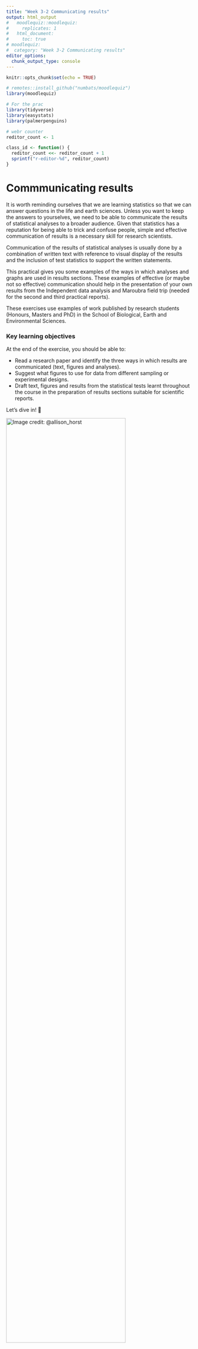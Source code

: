 ```yaml
---
title: "Week 3-2 Communicating results"
output: html_output
#   moodlequiz::moodlequiz:
#     replicates: 1
#   html_document:
#     toc: true
# moodlequiz:
#  category: "Week 3-2 Communicating results"
editor_options:
  chunk_output_type: console
---
```


```r
knitr::opts_chunk$set(echo = TRUE)

# remotes::install_github("numbats/moodlequiz")
library(moodlequiz)

# For the prac
library(tidyverse)
library(easystats)
library(palmerpenguins)

# webr counter
reditor_count <- 1

class_id <- function() {
  reditor_count <<- reditor_count + 1
  sprintf("r-editor-%d", reditor_count)
}
```


# Commmunicating results

It is worth reminding ourselves that we are learning statistics so that we can answer questions in the life and earth sciences. Unless you want to keep the answers to yourselves, we need to be able to communicate the results of statistical analyses to a broader audience. Given that statistics has a reputation for being able to trick and confuse people, simple and effective communication of results is a necessary skill for research scientists.

 
<!-- A plot -->

Communication of the results of statistical analyses is usually done by a combination of written text with reference to visual display of the results and the inclusion of test statistics to support the written statements.

This practical gives you some examples of the ways in which analyses and graphs are used in results sections. These examples of effective (or maybe not so effective) communication should help in the presentation of your own results from the Independent data analysis and Maroubra field trip (needed for the second and third practical reports).

These exercises use examples of work published by research students (Honours, Masters and PhD) in the School of Biological, Earth and Environmental Sciences.

### Key learning objectives

At the end of the exercise, you should be able to:

- Read a research paper and identify the three ways in which results are communicated (text, figures and analyses).
- Suggest what figures to use for data from different sampling or experimental designs.
- Draft text, figures and results from the statistical tests learnt throughout the course in the preparation of results sections suitable for scientific reports.

Let’s dive in! 🚀 

![Image credit:  @allison_horst](you-can-do-it.png){width=80%}
<br>

### Setting up

**Materials:**

Everything you need for this practical is on Moodle

1.  Download the `Wk3-2-materials.zip` zip file from Moodle, from the course page
2.  Extract the zip file into your `BEES2041/` folder
3.  Unzip the file by:
    - **MacOS:** Double clicking the zip file
    - **Windows:** Right click on the zip file and click **"Extract All"**
4.  Go into the folder `Wk3-2-materials` created by extracting the zip.
5.  Click on the `Wk3-2-linear-models.Rproj` to open the RStudio project and you're in!!!

We will be working with real-world datasets collected by researched in the School of Biological, Earth & Environmental Sciences. These are in the folder `data/`.

**Setting up: Packages:**

We will also be working with packages from the `tidyverse` and `easystats`, building on skills from previous pracs. You should have these already installed on your machines.

**Note** that when running R in the browser we need to install the packages each time we start a new session or after you've checked your answer

In case you don't have them installed, here is code for you to do so:
```r
# Uncomment and run only the lines below only if you have not previously installed these.
# install.packages("tidyverse")
# install.packages("easystats")
# install.packages("palmerpenguins")
```

> Remember to load the packages into R to use em! 

```r
library(tidyverse)
library(easystats)
library(palmerpenguins)
```

# Examples from the literaure



# Describing your own results

## Written description of findings

The results section must have a written description of the main findings of the research, not just figures and statistics.

Things to aim for:

- write as clearly and concisely as possible
- enough information so that a reader would know the main findings without reference to the figures and tables.

Things to avoid:

- including any text that describes why the research was done (that should have happened in the Introduction)
- including any text that describes how the research was done (that should have happened in the Methods)
- including any text that begins to interpret what the results mean (that will happen in the Discussion) 
- presenting the results twice. If a table has some summary statistics (e.g, means and standard deviations of some variables), then there is no need to include these also in the text - you can just refer to the table. Similarly, if you have a figure that displays the means of a variable, you normally don't need to mention those specifically in the results unless you wanted to highlight the actual values (e.g “ the mean abundance (± s.e.) in summer, 100.5 ± 4.1 m2, was almost twice as high as winter 52.7 ± 3.4 m2) - normally you can just let the reader use the figure to see the magnitude of the values and refer to the figure (e.g., the abundance was higher in winter than in summer (Fig. 1)).

## Presenting the results of statistical tests

Incorporating the results from statistical tests

Adding support for your text statements in the Results section is usually done in one of two ways.

1.  If it is a very simple test, then just include the results of that test in the text of the results section. For example (from the first practical):

| The concentrations of soil nitrogen as measured by the new machine did not differ from those measured by the old machine (Fig.1, t = 1.8, df = 9, P = 0.093).

The statistical test should include three components: 1) the value of the test statistic, 2) the degrees of freedom (df) or sample size (n), and 3) the probability associated with that test statistic.

2. If it is a more complex test, then it is usually more efficient to present the results of that test in a table, and just refer that table in the text. For example (from the third linear models practical):

The removal of predatory mink from islands in the Baltic Sea resulted in a significant increase in the abundance of voles (Fig.1, Table 1).

Table 1 would then include the entire ANOVA table that resulted from the nested analysis of variance (MS, df, F and P values).


## Introducing the `report` function

Students often struggle with how to write up the results of a statistical analysis.

The `report` function from the `report` package (which is part of `easystats`) to generate some template text to report the results of the linear models. This function helps you get started with the text you need to write up the results of your analysis. It can do this for a range of different types of models, including linear models, mixed models, and more.

Here are some examples of how to use the `report` function. This example uses the `penguins` dataset from the `palmerpenguins` package.  As you will recall, the `penguins` dataset contains data on the size of penguins from three different species.

**Linear model with continuous predictor:**

After running this code, you will see some text that you can use to report the results of the linear model. You can copy and paste this text into your report, and then modify it as needed to fit the specifics of your analysis.

```r
library(report)

penguin_fit <- lm(bill_length_mm ~ body_mass_g, data = penguins)
report(penguin_fit)
```

This text is a good starting point for writing up the results of your analysis. However, you'd need to edit it slightly. For example, in you might

- inclde the proper names for variables, not the column names from your data frame. e.g. bill length instead of `bill_length_mm`
- remove the adjusted R^2 value if you don't think it's relevant
- remove the intercept, if that is not of interest in this analysis

Here is an example of how you might edit the text generated by the `report` function to include in your report:

> We fit a linear model to predict bill length from body mass. The model explains a statistically significant and substantial proportion of variance (r² = 0.35, F(1, 340) = 186.44, p < .001). The effect of body mass was statistically significant and positive (beta = 4.05e-03, 95% CI [3.47e-03, 4.64e-03], t(340) = 13.65, p < .001). 95% Confidence Intervals (CIs) and p-values were computed using a Wald t-distribution approximation.

**Linear model with categorical predictor:**

Second example for a linear model with a categorical predictor. Again, we will use the `penguins` dataset from the `palmerpenguins` package. This time, we will use the `species` variable as the predictor.

After running this code, you will see some text that you can use to report the results of the linear model. You can copy and paste this text into your report, and then modify it as needed to fit the specifics of your analysis.

```r
library(report)

penguin_species_fit <- lm(bill_length_mm ~ species, data = penguins)

summary(penguin_species_fit)
```

Running `report` directly on fit will give you a summary of the model, including the coefficients, standard errors, t-values, and p-values. Howerver, with a single catgeorcial predictor, people tend to report result of ANOVA table. 

Recall, we can run `anova(fit)` to get the ANOVA table for the model. This will give you the F-statistic and p-value for the overall model. 
```r
anova(penguin_species_fit)

anova(penguin_species_fit) |> report()
```

The `report` function uses the term `Eta2` to refer to the effect size.  In this model, this is the same as R-squared, which is the proportion of variance in the dependent variable that is explained by the independent variable(s).

Here is an example of how you might edit the text generated by the `report` function to include in your report:

> The result of the linear model suggests that the species differ considerably in their bill length (F(2, 339) = 410.60, p < .001). The effect size was large (r² = 0.71, 95% CI [0.67, 1.00]), indicating that 71% of the variance in bill length was explained species in this analysis.

# Plotting the results

## Graphical representation of findings

Effective visual communication is one of the most useful things to learn as a scientist. Patterns and processes can usually be much more effectively communicated in visual form than by text (many readers will never actually read the Results section, but just look at the Figures and go straight to the Discussion).	

Things to aim for:

- a figure designed to display the answer to the question being addressed. For example, if your experiment was testing the effects of temperature on the growth rate of a fish, then arrange the graph so that the reader can easily see the contrast between temperature treatments (e.g, not with the low temperature data on one figure and the high temperature data on another).
- axes labelled with the names and units of the variables
- a clear and concise figure legend that describes what the figure is showing (look again at the examples from the published research)

Things to avoid:

- overly complex figures that can't be easily interpreted by the reader
- just using what ever figure the statistical software program produces as its default - you nearly always need to tidy these up before they are ready for presentation.
- missing axis labels
- missing units on the axes
- a title (text to describe the figure is held in the figure legend, below the figure). You can put brief titles to label figures if your figure has multiple panels, eg Fig 1a), Fig 1b) like the example above.
- missing legend

## Customising your plots

The default plots in R usually need some work before we would want to include them in a report. There are many packages in R dedicated to higher level graphics, and we have used `ggplot2` in the course so far. `ggplots` can be customised in very many ways and making many format changes can result in complex code pretty quickly. Luckily, the default plots are quite presentable and at this stage, you just need to learn a few things to make sure your plots have the necessary information.

Have a play with several of the options for a simple X-Y scatterplot. Let's use `penguins` here again

```r
library(ggplot2)
library(palmerpenguins)

penguins_base_plot <- ggplot(penguins, aes(x = body_mass_g, y = bill_length_mm)) + 
  geom_point() + 
  theme_classic()
```

**Changing axis labels**

Without further customising, the axis labels will just be the variable names. This is rarely what we want as we often use abbreviated variable names that have no information about the units of measurement. The axis labels are easily edited by adding the xlab and ylab arguments. This is always needed as the variable names in your data sets are rarely what you want.

```r
penguins_base_plot +
  labs(x = "Body mass (grams)", y = "Bill length (mm)")
```

**Changing limits on axes**

The X and Y limits can be set with the `xlim` and `ylim` functions

```r
penguins_base_plot +
  labs(x = "Body mass (grams)", y = "Bill length (mm)") +
  xlim(0, 7000) +
  ylim(0, 60)
```

**Changing the shape, size, transparency and colour of the plotting symbols**

The plotting symbol can be customised by adding code to `geom_point()`. For example, to get large, purple squares, we would use: Check out the [codes for symbols](https://www.datanovia.com/en/blog/ggplot-point-shapes/) and further information on [Plotting with ggplot: colours and symbols](http://environmentalcomputing.net/plotting-with-ggplot-colours-and-symbols/).

```r
ggplot(penguins, aes(x = body_mass_g, y = bill_length_mm)) + 
  geom_point(color = "purple", shape = 15, size = 6, alpha = 0.6) +
  theme_classic()
  labs(x = "Body mass (grams)", y = "Bill length (mm)")
```

**Change symbol by group and adding a legend**

We can use symbols to convey more information in a plot. For example here, we are representing penguins from different islands using symbols and colours. `ggplot` conveniently creates a legend for the reader. 

```r
ggplot(penguins, aes(x = body_mass_g, y = bill_length_mm)) + 
  geom_point(aes(shape = island, color = island)) +
  theme_classic() +
  labs(x = "Body mass (grams)", y = "Bill length (mm)") 
```

We can make the legend nicer for a format report with further tweaking using the `colour` and `shapes` argument. We have to specify the title for both colour and shapes because those are the settings we set to vary by `island`

```r
ggplot(penguins, aes(x = body_mass_g, y = bill_length_mm)) + 
  geom_point(aes(shape = island, color = island)) +
  theme_classic() +
  labs(x = "Body mass (grams)", y = "Bill length (mm)",
       color = "Islands",
       shape = "Islands")
```

The size, fonts, symbols of legends are all able to be customised if necessary (see [Plotting with ggplot: adding titles and axis names](http://environmentalcomputing.net/plotting-with-ggplot-adding-titles-and-axis-names/).

**Adding a title**

Typically in scientific publications usually have the figure legend only to describe the contents so adding a title is not neccessary, but if you would like, you can create it with the `title` argument

```r
ggplot(penguins, aes(x = body_mass_g, y = bill_length_mm)) + 
  geom_point(aes(shape = island, color = island)) +
  theme_classic() +
  labs(x = "Body mass (grams)", y = "Bill length (mm)",
       color = "Islands",
       shape = "Islands", 
       title = "Allometry of bill length in Palmer Penguins")
```

You can see `ggplot` works by adding more and more layers to further customise plots. These can be combined into customised themes that you can reuse many times (see [ggplot: Altering the overall appearance](http://environmentalcomputing.net/plotting-with-ggplot-altering-the-overall-appearance/)) . Or, you can use some of the inbuilt themes that alter many options at once. `theme_bw()` is a handy one that gets rid of the grey background.

```r
ggplot(penguins, aes(x = body_mass_g, y = bill_length_mm)) + 
  geom_point(aes(shape = island, color = island)) +
  theme_classic() +
  labs(x = "Body mass (grams)", y = "Bill length (mm)",
       color = "Islands",
       shape = "Islands", 
       title = "Allometry of bill length in Palmer Penguins") +
  theme_bw()
```

**Facetting/gridding**

Facetting is a really powerful tool to create the same plot for different groups, let's say we want to compare between different sexes of penguins here. We will use `facet_wrap()` for this! Remember to tell ggplot what you want to facet by using `~sex`. 
```r
ggplot(penguins, aes(x = body_mass_g, y = bill_length_mm)) + 
  geom_point(aes(shape = island, color = island)) +
  labs(x = "Body mass (grams)", y = "Bill length (mm)",
       color = "Islands",
       shape = "Islands", 
       title = "Allometry of bill length in Palmer Penguins") +
  theme_bw() + 
  facet_wrap(~sex)
```

We can filter the NA penguins out using `filter()`. We can also change the labels for the `facet_wrap` using `labeller`

```r
library(tidyverse)

bill_length_by_sex <- penguins |> 
  drop_na(sex) |> 
  ggplot(aes(x = body_mass_g, y = bill_length_mm)) + 
  geom_point(aes(shape = island, color = island)) +
  labs(x = "Body mass (grams)", y = "Bill length (mm)",
       color = "Islands",
       shape = "Islands", 
       title = "Allometry of bill length in Palmer Penguins") +
  theme_bw() + 
  facet_wrap(~sex, labeller = labeller(sex = c(`female` = "Female", `male` = "Male")))

bill_length_by_sex
```

## Presenting measures of variation when plotting categorical predictor variables

Remember that you should always present measures of variation associated with the different levels of a categorical variables. You can do this with boxplots (median + quartiles) or with bar plots that display means +/- error bars (that show standard deviations or standard errors). Have a look at these two figures to understand why.

![](example_se.png)
 
Both have the exact same means, but differ in their variance. The one on the left has lower variation within groups relative to the variation between groups, would have a lower value of a test statistic used to contrast the two groups (t in a t-test or F in an ANOVA) and would be more likely to find a signficant difference between the groups (lower P value). Consequently, the interpretation of these two is very different, but it is only possible to get this understanding from the figure if the variation is also shown.

Bar plots with error bars are commonly used but keep in mind that they have some limitations - in particular, they are unable to show the underlying distribution of the data very effectively. Error bars are presented as equal is size (+ or - from the mean) even when the underlying data are very skewed.

**Create error bars**

Let's create error bars for different different species in bill length

First we need to get some species means first. We can do this from our model we fitted earlier 

```r
penguin_species_fit <- lm(bill_length_mm ~ species, data = penguins)
```

To compute means and their relative CI we will use `estimate_means()`, here we are piping into `tibble()` to get the full output where we can see the columns for the lower and upper bounds of the CI

```r
library(easystats)

penguin_means <- estimate_means(penguin_species_fit, by = "species") |> tibble()

penguin_means
```

We will use `geom_jitter` for the raw data and plot the mean for each species using `geom_point`. We will use `penguin_means` inside `geom_errorbar` and tell it to use the `Mean`, `CI_low` and `CI_high`

```r
ggplot(penguins, aes(x = species, y = bill_length_mm)) + 
  geom_jitter() + 
  geom_point(data = penguin_means, aes(y = Mean), size = 5, colour = "purple") + 
  geom_errorbar(data = penguin_means, aes(y = Mean, ymin = CI_low, ymax = CI_high)) +
  labs(x = "Species", y = "Bill length (mm)",
       title = "Bill length in Palmer Penguins") +
  theme_bw() 
```

Let's adjust the arms of the errorbars and colour and make this look nicer 

```r
species_bill_length <- ggplot(penguins, aes(x = species, y = bill_length_mm)) + 
  geom_jitter() + 
  geom_point(data = penguin_means, aes(y = Mean), size = 5, colour = "purple") + 
  geom_errorbar(data = penguin_means, aes(y = Mean, ymin = CI_low, ymax = CI_high),
                width = 0.5, colour = "blue") +
  labs(x = "Species", y = "Bill length (mm)",
       title = "Bill length in Palmer Penguins") +
  theme_bw() 

species_bill_length
```

## Creating a panel of plots

![](images/patchwork.png){width=60%}

You can combine plots in R using the `patchwork` package. This is a very powerful package that allows you to combine multiple plots into a single figure. You can combine plots that have been created using `ggplot2`, `lattice`, base R, or any other plotting package in R.

Here is an example of how you might combine two plots using the patchwork package:

```r
# install.packages("patchwork")
library(patchwork)

bill_length_by_sex <- penguins |> 
  drop_na(sex) |> 
  ggplot(aes(x = body_mass_g, y = bill_length_mm)) + 
  geom_point(aes(shape = island, color = island)) +
  labs(x = "Body mass (grams)", y = "Bill length (mm)",
       color = "Islands",
       shape = "Islands", 
       title = "Allometry of bill length in Palmer Penguins") +
  theme_bw() + 
  facet_wrap(~sex, labeller = labeller(sex = c(`female` = "Female", `male` = "Male")))

bill_length_by_sex

species_bill_length <- ggplot(penguins, aes(x = species, y = bill_length_mm)) + 
  geom_jitter() + 
  geom_point(data = penguin_means, aes(y = Mean), size = 5, colour = "purple") + 
  geom_errorbar(data = penguin_means, aes(y = Mean, ymin = CI_low, ymax = CI_high),
                width = 0.5, colour = "blue") +
  labs(x = "Species", y = "Bill length (mm)",
       title = "Bill length in Palmer Penguins") +
  theme_bw() 

species_bill_length

species_bill_length + bill_length_by_sex
```

## Exporting your plots

Assuming you have been creating the code for your figures in the notebooks, the plots turn up within the notebook (rather than in the plot panel to the bottom right in R Studio). You can change the settings on the notebook to have the output turn up in the console rather than within the notebook (click on the little gear symbol next to Preview, then tick Chunk Output in Console). New plots will turn up in the plot panel and you can use the the Export menu item to save the figure.

To export them in a format that will import nicely into Microsoft Word for you report, we suggest a `.png` file (you can also save to `pdf`, `jpeg` and other formats).

You can also do all that more simply with a single line of code in your notebook. First assign your plot to a new object (in this example, one called Figure1), then use `ggsave()` to export that figure to the format of your choice

Its good practice to save your plots into an `output/` folder. Create one in your prac folder by clicking "New Folder" and name it "output"

```r
Figure1 <-species_bill_length + bill_length_by_sex

ggsave("output/Figure1.png", Figure1)
```

**Different formats**

You can also save the figure in multiple formats at once

```r
ggsave("output/Figure1.pdf", Figure1)
ggsave("output/Figure1.jpg", Figure1)
```

**Customising the size of the figure**

```r
ggsave("output/Figure1.png", Figure1, width = 10, height = 10, units = "cm")
```

# Tables

Tables are effective ways of summarising numerical results. They are commonly used to present summary statistics (e.g., means and standard deviations of variables, see Table 1 from Basham et al. 2010) or to present test statistics and their associated probabilities following analyses. They are especially good for simultaneously presenting the results of several tests (e.g., you can design a Table that holds the results of several analyses of variance and these can all be referred to in the text by the single Table number, see Table 2 from Perrett et al. 2006).

Things to aim for:

- a clear design that allows the reader to obtain the information quickly
- a legend that describes the content of the table. For some weird reason, these are above the table while figure legends are presented below the figure.

Things to avoid:

- overly complex tables that can't be easily interpreted by the reader
- missing legends
- presenting data that could be easily handled in the text (e.g., no need for a table if you just have a single t-test)
 
There are some handy hints for nicely formatting tables [here](https://imgur.com/gallery/how-to-make-tables-less-terrible-ZY8dKpA).

## Creating tables in R

**Inside your Quarto notebook**

If you want your table output to print nicely in your notebook, we can enlist two extra packages `kableExtra` and `broom`. `broom` tidies our model output and `kableExtra` decorates your table so it looks nice in the end. You will need to install these packages if you want to do the following. 

```r
# install.packages(c("kableExtra", "broom"))
library(kableExtra)
library(broom)

penguin_fit |> 
  tidy() |> 
  kable(digits = 2) |> 
  kable_classic()
```

**Exporting your table for a word document**

In most cases if you are writing your report in MS Word, you want to export your table and edit it in MS Excel. We will use `write_csv` to do this. We will save the table in the `output/` folder you created earlier

```r
penguin_fit |> 
  tidy() |> 
  write_csv("output/Table1.csv")
```

For MS Excel, you can edit the style of your table more freely, adding borders, or bolding text however you like! To put it in a MS Word document, it is a matter of highlighting the parts you want and copying and pasting into your document.

# Over to you

In your own RStudio complete the following and stretch those data communication muscles!

**Exercise:**

1. Create histograms for bill depth showing the distribution across islands
2. Fit a linear model for bill depth and body mass
3. Write a text interpretation for this model
4. Create a table for this model and export this as a .csv
5. Create a scatterplot for bill depth and body mass by island
6. Fit a linear model and ANOVA for bill depth and species
7. Create a table for the ANOVA and export this as a .csv
8. Write a text interpretation for this model
9. Calculate the means and CI for bill depth for each species
10. Create a table for the means and export this as a .csv
11. Create a plot to show the distribution, mean and CI of bill depth for each species
12. Combine your figures from 1., 5. and 11 in one panel and export this as a .pdf

# Further resources

In this course, we can touch on what is possible in R or other software, but you will want to develop your skills in visualising data as you progress as a scientist.

There is an enormous amount of online help for creating graphs in R. We have introductory pages on [Environmental Computing](http://environmentalcomputing.net/graphics/).

Also useful to get started is: Chang, W (2012) R Graphics cookbook. O’Reilly Media. - a guide to ggplot with quite a bit of help online here

If you want to see what R can do if you really learn it, have a look at this gallery of data visualisations: <https://r-graph-gallery.com/>
